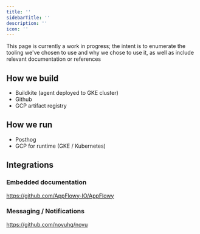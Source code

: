 ```yaml
---
title: ''
sidebarTitle: ''
description: ''
icon: ''
---
```

<Note>
    This page is currently a work in progress; the intent is to enumerate the tooling we've chosen to use and why we chose to use it, as well as include relevant documentation or references
</Note>

## How we build

- Buildkite (agent deployed to GKE cluster)
- Github
- GCP artifact registry

## How we run

- Posthog
- GCP for runtime (GKE / Kubernetes)

## Integrations

### Embedded documentation

https://github.com/AppFlowy-IO/AppFlowy

### Messaging / Notifications

https://github.com/novuhq/novu